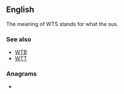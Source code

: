 ==English==

The meaning of WTS stands for what the sus.

===See also===
* [[WTB]]
* [[WTT]]

===Anagrams===
* {{anagrams|en|a=stw|SWT|TWs}}